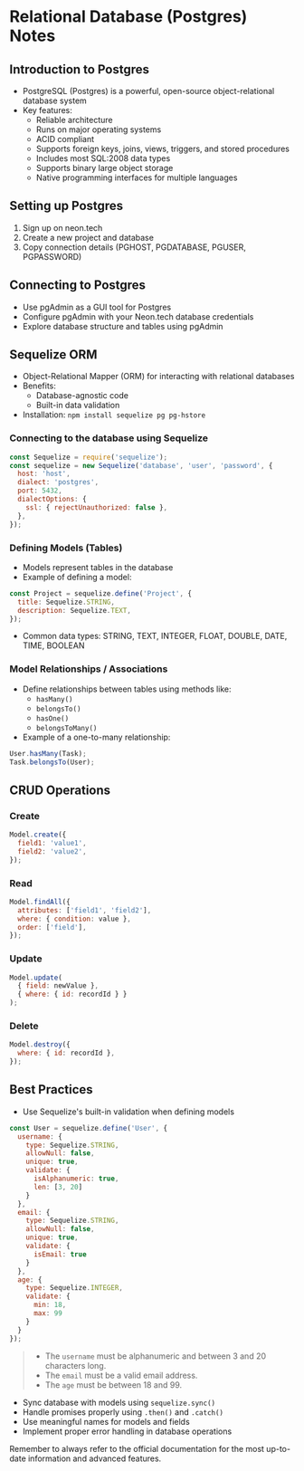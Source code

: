 # Relational Database (Postgres) Notes

## Introduction to Postgres
- PostgreSQL (Postgres) is a powerful, open-source object-relational database system
- Key features:
  - Reliable architecture
  - Runs on major operating systems
  - ACID compliant
  - Supports foreign keys, joins, views, triggers, and stored procedures
  - Includes most SQL:2008 data types
  - Supports binary large object storage
  - Native programming interfaces for multiple languages

## Setting up Postgres
1. Sign up on neon.tech
2. Create a new project and database
3. Copy connection details (PGHOST, PGDATABASE, PGUSER, PGPASSWORD)

## Connecting to Postgres
- Use pgAdmin as a GUI tool for Postgres
- Configure pgAdmin with your Neon.tech database credentials
- Explore database structure and tables using pgAdmin

## Sequelize ORM
- Object-Relational Mapper (ORM) for interacting with relational databases
- Benefits:
  - Database-agnostic code
  - Built-in data validation
- Installation: `npm install sequelize pg pg-hstore`

### Connecting to the database using Sequelize
```javascript
const Sequelize = require('sequelize');
const sequelize = new Sequelize('database', 'user', 'password', {
  host: 'host',
  dialect: 'postgres',
  port: 5432,
  dialectOptions: {
    ssl: { rejectUnauthorized: false },
  },
});
```

### Defining Models (Tables)
- Models represent tables in the database
- Example of defining a model:
```javascript
const Project = sequelize.define('Project', {
  title: Sequelize.STRING,
  description: Sequelize.TEXT,
});
```
- Common data types: STRING, TEXT, INTEGER, FLOAT, DOUBLE, DATE, TIME, BOOLEAN

### Model Relationships / Associations
- Define relationships between tables using methods like:
  - `hasMany()`
  - `belongsTo()`
  - `hasOne()`
  - `belongsToMany()`
- Example of a one-to-many relationship:
```javascript
User.hasMany(Task);
Task.belongsTo(User);
```

## CRUD Operations
### Create
```javascript
Model.create({
  field1: 'value1',
  field2: 'value2',
});
```

### Read
```javascript
Model.findAll({
  attributes: ['field1', 'field2'],
  where: { condition: value },
  order: ['field'],
});
```

### Update
```javascript
Model.update(
  { field: newValue },
  { where: { id: recordId } }
);
```

### Delete
```javascript
Model.destroy({
  where: { id: recordId },
});
```

## Best Practices
- Use Sequelize's built-in validation when defining models
```javascript
const User = sequelize.define('User', {
  username: {
    type: Sequelize.STRING,
    allowNull: false,
    unique: true,
    validate: {
      isAlphanumeric: true,
      len: [3, 20]
    }
  },
  email: {
    type: Sequelize.STRING,
    allowNull: false,
    unique: true,
    validate: {
      isEmail: true
    }
  },
  age: {
    type: Sequelize.INTEGER,
    validate: {
      min: 18,
      max: 99
    }
  }
});
```
> - The `username` must be alphanumeric and between 3 and 20 characters long.
> - The `email` must be a valid email address.
> - The `age` must be between 18 and 99.
- Sync database with models using `sequelize.sync()`
- Handle promises properly using `.then()` and `.catch()`
- Use meaningful names for models and fields
- Implement proper error handling in database operations

Remember to always refer to the official documentation for the most up-to-date information and advanced features.